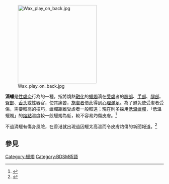 [[File:Wax_play_on_back.jpg|250px]]

'''滴蠟'''是[[性虐恋|性虐恋]]行為的一種。指將燒熱[[融化|融化]]的[[蠟燭|蠟燭]]滴在[[受虐|受虐]]者的[[臉|臉部]]、[[手|手部]]、[[腿|腿部]]、[[臀部|臀部]]、[[舌|舌头]]或性器官，使其痛苦，[[施虐癖|施虐者]]借此得到[[心理滿足|心理滿足]]。為了避免使受虐者受傷，需要較高的技巧，蠟燭距離受虐者一般較遠；現在則多採用[[低溫蠟燭|低溫蠟燭]]，「低溫蠟燭」的[[熔點|熔點]]溫度較一般蠟燭為低，較不容易灼傷皮膚。<ref>{{Cite news|url=http://mypaper.pchome.com.tw/h880/post/1281919331|title=傳說中SM的低溫蠟燭＠哥句妹吟｜PChome新聞台|last=毫不留情(James)|newspaper=哥句妹吟|accessdate=2017-01-11|language=zh-TW|archive-date=2014-02-01|archive-url=https://web.archive.org/web/20140201235143/http://mypaper.pchome.com.tw/h880/post/1281919331|dead-url=no}}</ref>

不過滴蠟有傷身風險，在香港就出現過因蠟太高溫而令皮膚灼傷的新聞報道。<ref>{{Cite web |url=http://hk.apple.nextmedia.com/news/art/20120513/16332236 |title=蘋果日報：疑不忿「被飛」　裸照放火作要脅 |access-date=2012-11-02 |archive-date=2016-03-04 |archive-url=https://web.archive.org/web/20160304212741/http://hk.apple.nextmedia.com/news/art/20120513/16332236 |dead-url=no }}</ref>

==參見==
{{Reflist}}
{{BDSM}}
{{BDSM-stub}}
[[Category:蠟燭|Category:蠟燭]]
[[Category:BDSM術語|Category:BDSM術語]]